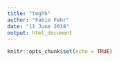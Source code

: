 ---
title: "teghh"
author: "Fabio Fehr"
date: "11 June 2018"
output: html_document
---

```{r setup, include=FALSE}
knitr::opts_chunk$set(echo = TRUE)
```

\begin{align*}
\hat{r} & \stackrel{.}{\sim} N(r,I(r)^{-1}) \\ 
\hat{m} & \stackrel{.}{\sim} N(m,I(m)^{-1})
\end{align*}